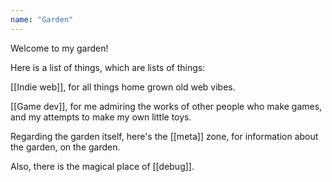```yaml
---
name: "Garden"
---
```


Welcome to my garden!

Here is a list of things, which are lists of things:

<div class="ml-[calc(1*1rem)] mb-8">
[[Indie web]], for all things home grown old web vibes.

[[Game dev]], for me admiring the works of other people who make games, and my attempts to make my own little toys.

</div>
Regarding the garden itself, here's the [[meta]] zone, for information about the garden, on the garden.

Also, there is the magical place of [[debug]].
